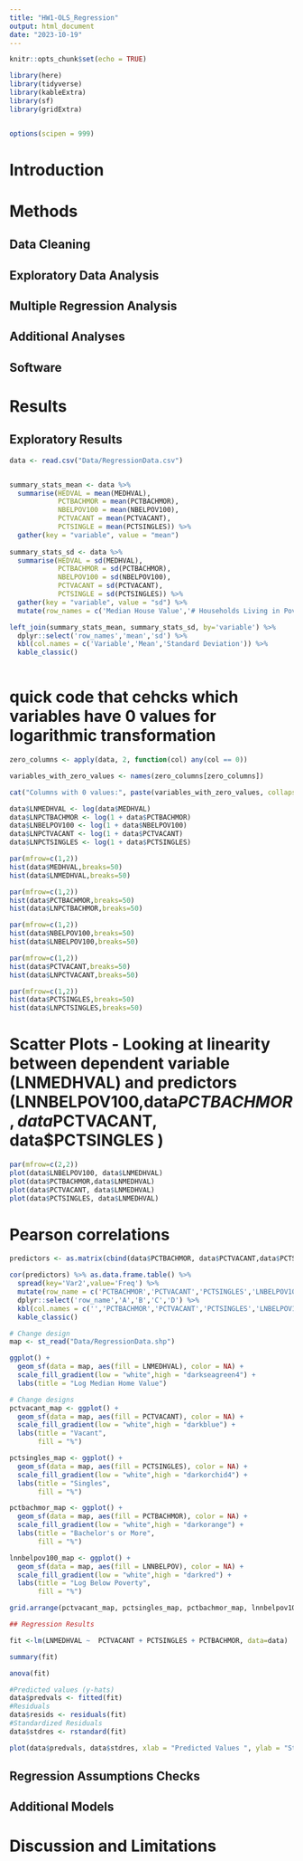 ```yaml
---
title: "HW1-OLS_Regression"
output: html_document
date: "2023-10-19"
---
```


```r
knitr::opts_chunk$set(echo = TRUE)

library(here)
library(tidyverse)
library(kableExtra)
library(sf)
library(gridExtra)


options(scipen = 999)
```

# Introduction

# Methods
## Data Cleaning

## Exploratory Data Analysis

## Multiple Regression Analysis

## Additional Analyses

## Software

# Results

## Exploratory Results

```r

data <- read.csv("Data/RegressionData.csv")

```

```r

```

```r

summary_stats_mean <- data %>%
  summarise(HEDVAL = mean(MEDHVAL),
            PCTBACHMOR = mean(PCTBACHMOR),
            NBELPOV100 = mean(NBELPOV100),
            PCTVACANT = mean(PCTVACANT),
            PCTSINGLE = mean(PCTSINGLES)) %>%
  gather(key = "variable", value = "mean")
            
summary_stats_sd <- data %>%
  summarise(HEDVAL = sd(MEDHVAL),
            PCTBACHMOR = sd(PCTBACHMOR),
            NBELPOV100 = sd(NBELPOV100),
            PCTVACANT = sd(PCTVACANT),
            PCTSINGLE = sd(PCTSINGLES)) %>%
  gather(key = "variable", value = "sd") %>%
  mutate(row_names = c('Median House Value','# Households Living in Poverty','% of Individuals with Bachelor Degrees or Higher','% of Vacant Houses','% of Single House Units')) 

left_join(summary_stats_mean, summary_stats_sd, by='variable') %>%
  dplyr::select('row_names','mean','sd') %>%
  kbl(col.names = c('Variable','Mean','Standard Deviation')) %>%
  kable_classic()
  
```

# quick code that cehcks which variables have 0 values for logarithmic transformation 
```r
zero_columns <- apply(data, 2, function(col) any(col == 0)) 

variables_with_zero_values <- names(zero_columns[zero_columns])

cat("Columns with 0 values:", paste(variables_with_zero_values, collapse = ", "))

```

```r
data$LNMEDHVAL <- log(data$MEDHVAL)
data$LNPCTBACHMOR <- log(1 + data$PCTBACHMOR)
data$LNBELPOV100 <- log(1 + data$NBELPOV100)
data$LNPCTVACANT <- log(1 + data$PCTVACANT)
data$LNPCTSINGLES <- log(1 + data$PCTSINGLES)
```


```r
par(mfrow=c(1,2))
hist(data$MEDHVAL,breaks=50)
hist(data$LNMEDHVAL,breaks=50)
```


```r
par(mfrow=c(1,2))
hist(data$PCTBACHMOR,breaks=50)
hist(data$LNPCTBACHMOR,breaks=50)
```


```r
par(mfrow=c(1,2))
hist(data$NBELPOV100,breaks=50)
hist(data$LNBELPOV100,breaks=50)
```


```r
par(mfrow=c(1,2))
hist(data$PCTVACANT,breaks=50)
hist(data$LNPCTVACANT,breaks=50)
```


```r
par(mfrow=c(1,2))
hist(data$PCTSINGLES,breaks=50)
hist(data$LNPCTSINGLES,breaks=50)
```

# Scatter Plots - Looking at linearity between dependent variable (LNMEDHVAL) and predictors (LNNBELPOV100,data$PCTBACHMOR, data$PCTVACANT, data$PCTSINGLES  )  
 
```r
par(mfrow=c(2,2))
plot(data$LNBELPOV100, data$LNMEDHVAL)
plot(data$PCTBACHMOR,data$LNMEDHVAL)
plot(data$PCTVACANT, data$LNMEDHVAL)
plot(data$PCTSINGLES, data$LNMEDHVAL)
```

# Pearson correlations

```r
predictors <- as.matrix(cbind(data$PCTBACHMOR, data$PCTVACANT,data$PCTSINGLES,data$LNBELPOV100 ))

cor(predictors) %>% as.data.frame.table() %>% 
  spread(key='Var2',value='Freq') %>% 
  mutate(row_name = c('PCTBACHMOR','PCTVACANT','PCTSINGLES','LNBELPOV100')) %>%
  dplyr::select('row_name','A','B','C','D') %>%
  kbl(col.names = c('','PCTBACHMOR','PCTVACANT','PCTSINGLES','LNBELPOV100')) %>%
  kable_classic()
```

```r

# Change design
map <- st_read("Data/RegressionData.shp")

ggplot() +
  geom_sf(data = map, aes(fill = LNMEDHVAL), color = NA) +
  scale_fill_gradient(low = "white",high = "darkseagreen4") +
  labs(title = "Log Median Home Value")

```

```r
# Change designs
pctvacant_map <- ggplot() +
  geom_sf(data = map, aes(fill = PCTVACANT), color = NA) +
  scale_fill_gradient(low = "white",high = "darkblue") +
  labs(title = "Vacant",
       fill = "%")

pctsingles_map <- ggplot() +
  geom_sf(data = map, aes(fill = PCTSINGLES), color = NA) +
  scale_fill_gradient(low = "white",high = "darkorchid4") +
  labs(title = "Singles",
       fill = "%")

pctbachmor_map <- ggplot() +
  geom_sf(data = map, aes(fill = PCTBACHMOR), color = NA) +
  scale_fill_gradient(low = "white",high = "darkorange") +
  labs(title = "Bachelor's or More",
       fill = "%")

lnnbelpov100_map <- ggplot() +
  geom_sf(data = map, aes(fill = LNNBELPOV), color = NA) +
  scale_fill_gradient(low = "white",high = "darkred") +
  labs(title = "Log Below Poverty",
       fill = "%")

grid.arrange(pctvacant_map, pctsingles_map, pctbachmor_map, lnnbelpov100_map)

```

```r
## Regression Results

fit <-lm(LNMEDHVAL ~  PCTVACANT + PCTSINGLES + PCTBACHMOR, data=data)

summary(fit)

anova(fit)
```

```r
#Predicted values (y-hats)
data$predvals <- fitted(fit) 
#Residuals
data$resids <- residuals(fit)
#Standardized Residuals
data$stdres <- rstandard(fit)

plot(data$predvals, data$stdres, xlab = "Predicted Values ", ylab = "Standardized Residuals ", main = "Predicted Values vs.Standardized Residuals ")
```

## Regression Assumptions Checks

## Additional Models

# Discussion and Limitations
